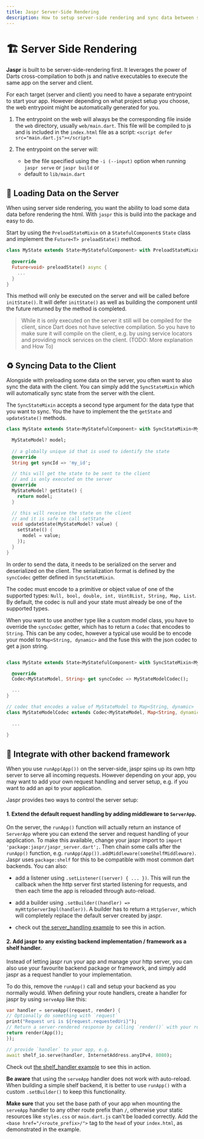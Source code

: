 ```yaml
---
title: Jaspr Server-Side Rendering
description: How to setup server-side rendering and sync data between server and client in Jaspr.
---
```


# 🏗 Server Side Rendering

**Jaspr** is built to be server-side-rendering first. It leverages the power of Darts
cross-compilation to both js and native executables to execute the same app on the server and client.

For each target (server and client) you need to have a separate entrypoint to start your app. However 
depending on what project setup you choose, the web entrypoint might be automatically generated for you.

1. The entrypoint on the web will always be the corresponding file inside the `web` directory,
   usually `web/main.dart`. This file will be compiled to js and is included in the `index.html` file
   as a script: `<script defer src="main.dart.js"></script>`

2. The entrypoint on the server will:
    - be the file specified using the `-i (--input)` option when running `jaspr serve` or `jaspr build` or
    - default to `lib/main.dart`

## 💽 Loading Data on the Server

When using server side rendering, you want the ability to load some data data before rendering the html.
With `jaspr` this is build into the package and easy to do.

Start by using the `PreloadStateMixin` on a `StatefulComponent`s `State` class and implement the `Future<T> preloadState()` method.

```dart
class MyState extends State<MyStatefulComponent> with PreloadStateMixin {
  
  @override
  Future<void> preloadState() async {
    ...
  }
}
```

This method will only be executed on the server and will be called before `initState()`. It will defer
`initState()` as well as building the component until the future returned by the method is completed.

> While it is only executed on the server it still will be compiled for the client, since Dart does not have
> selective compilation. So you have to make sure it will compile on the client, e.g. by using service locators
> and providing mock services on the client. (TODO: More explanation and How To)

## ♻️ Syncing Data to the Client

Alongside with preloading some data on the server, you often want to also sync the data with the client.
You can simply add the `SyncStateMixin` which will automatically sync state from the server with the client.

The `SyncStateMixin` accepts a second type argument for the data type that you want to sync. You the have to
implement the the `getState` and `updateState()` methods.

```dart
class MyState extends State<MyStatefulComponent> with SyncStateMixin<MyStatefulComponent, MyStateModel> {

  MyStateModel? model;
  
  // a globally unique id that is used to identify the state
  @override
  String get syncId => 'my_id';

  // this will get the state to be sent to the client
  // and is only executed on the server
  @override
  MyStateModel? getState() {
    return model;
  }

  // this will receive the state on the client
  // and it is safe to call setState
  void updateState(MyStateModel? value) {
    setState(() {
      model = value;
    });
  }
}
```

In order to send the data, it needs to be serialized on the server and deserialized on the client.
The serialization format is defined by the `syncCodec` getter defined in `SyncStateMixin`.

The codec must encode to a primitive or object value of one of the supported types: `Null, bool,
double, int, Uint8List, String, Map, List`. By default, the codec is null and your state must
already be one of the supported types.

When you want to use another type like a custom model class, you have to override the `syncCodec` getter, which
has to return a `Codec` that encodes to `String`. This can be any codec, however a typical use would be to
encode your model to `Map<String, dynamic>` and the fuse this with the json codec to get a json string.

```dart

class MyState extends State<MyStatefulComponent> with SyncStateMixin<MyStatefulComponent, MyStateModel> {

  @override
  Codec<MyStateModel, String> get syncCodec => MyStateModelCodec();

  ...
}

// codec that encodes a value of MyStateModel to Map<String, dynamic>
class MyStateModelCodec extends Codec<MyStateModel, Map<String, dynamic>> {
  
  ...
  
}
```

## 🔀 Integrate with other backend framework

When you use `runApp(App())` on the server-side, jaspr spins up its own http server to serve all
incoming requests. However depending on your app, you may want to add your own request handling and
server setup, e.g. if you want to add an api to your application.

Jaspr provides two ways to control the server setup:


#### 1. Extend the default request handling by adding middleware to `ServerApp`.

On the server, the `runApp()` function will actually return an instance of `ServerApp` where you can
extend the server and request handling of your application.
To make this available, change your jaspr import to `import 'package:jaspr/jaspr_server.dart';`. Then
chain some calls after the `runApp()` function, e.g. `runApp(App()).addMiddleware(someShelfMiddleware)`.
Jaspr uses `package:shelf` for this to be compatible with most common dart backends. You can also:

- add a listener using `.setListener((server) { ... })`.
  This will run the callback when the http server first started listening for requests, and then
  each time the app is reloaded through auto-reload.

- add a builder using `.setBuilder((handler) => myHttpServerImpl(handler))`.
  A builder has to return a `HttpServer`, which will completely replace the default server created
  by jaspr.

- check out [the server_handling example](https://github.com/schultek/jaspr/tree/main/experiments/server_handling) to see this in action.


#### 2. Add jaspr to any existing backend implementation / framework as a **shelf handler**.

Instead of letting jaspr run your app and manage your http server, you can also use your favourite
backend package or framework, and simply add jaspr as a request handler to your implementation.

To do this, remove the `runApp()` call and setup your backend as you normally would. When defining your
route handlers, create a handler for jaspr by using `serveApp` like this:
```dart
var handler = serveApp((request, render) {
// Optionally do something with `request`
print("Request uri is ${request.requestedUri}");
// Return a server-rendered response by calling `render()` with your root component
return render(App());
});

// provide `handler` to your app, e.g.
await shelf_io.serve(handler, InternetAddress.anyIPv4, 8080);
```

Check out [the shelf_handler example](https://github.com/schultek/jaspr/tree/main/experiments/shelf_handler) to see this in action.

**Be aware** that using the `serveApp` handler does not work with auto-reload. When building a simple
shelf backend, it is better to use `runApp()` with a custom `.setBuilder()` to keep this functionality.

**Make sure** that you set the base path of your app when mounting the `serveApp` handler to
any other route prefix than `/`, otherwise your static resources like `styles.css` or `main.dart.js`
can't be loaded correctly. Add the `<base href="/<route_prefix>/">` tag to the `head` of your
`index.html`, as demonstrated in the example.

